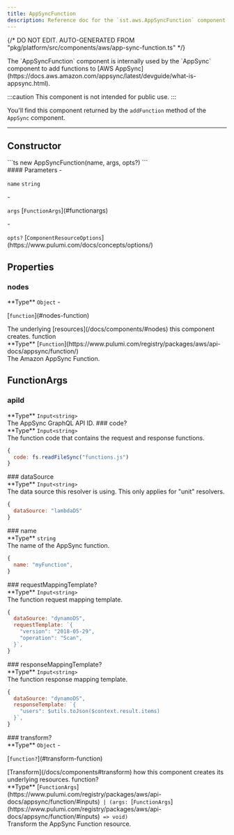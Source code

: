 ```yaml
---
title: AppSyncFunction
description: Reference doc for the `sst.aws.AppSyncFunction` component.
---
```


{/* DO NOT EDIT. AUTO-GENERATED FROM "pkg/platform/src/components/aws/app-sync-function.ts" */}


<div class="tsdoc">

<Section type="about">
The `AppSyncFunction` component is internally used by the `AppSync` component to add
functions to [AWS AppSync](https://docs.aws.amazon.com/appsync/latest/devguide/what-is-appsync.html).

:::caution
This component is not intended for public use.
:::

You'll find this component returned by the `addFunction` method of the `AppSync` component.
</Section>

---

## Constructor

<Segment>
<Section type="signature">
```ts
new AppSyncFunction(name, args, opts?)
```
</Section>

<Section type="parameters">
#### Parameters
- <p><code class="key">name</code> <code class="primitive">string</code></p>
- <p><code class="key">args</code> [<code class="type">FunctionArgs</code>](#functionargs)</p>
- <p><code class="key">opts?</code> [<code class="type">ComponentResourceOptions</code>](https://www.pulumi.com/docs/concepts/options/)</p>
</Section>
</Segment>

## Properties

### nodes
<Segment>
<Section type="parameters">
<InlineSection>
**Type** <code class="primitive">Object</code>
</InlineSection>
- <p>[<code class="key">function</code>](#nodes-function)</p>
</Section>
The underlying [resources](/docs/components/#nodes) this component creates.
</Segment>
<NestedTitle id="nodes-function" Tag="h4" parent="nodes.">function</NestedTitle>
<Segment>
<Section type="parameters">
<InlineSection>
**Type** [<code class="type">Function</code>](https://www.pulumi.com/registry/packages/aws/api-docs/appsync/function/)
</InlineSection>
</Section>
The Amazon AppSync Function.
</Segment>

## FunctionArgs
### apiId
<Segment>
<Section type="parameters">
<InlineSection>
**Type** <code class="primitive">Input</code><code class="symbol">&lt;</code><code class="primitive">string</code><code class="symbol">&gt;</code>
</InlineSection>
</Section>
The AppSync GraphQL API ID.

</Segment>
### code?
<Segment>
<Section type="parameters">
<InlineSection>
**Type** <code class="primitive">Input</code><code class="symbol">&lt;</code><code class="primitive">string</code><code class="symbol">&gt;</code>
</InlineSection>
</Section>
The function code that contains the request and response functions.

```js
{
  code: fs.readFileSync("functions.js")
}
```
</Segment>
### dataSource
<Segment>
<Section type="parameters">
<InlineSection>
**Type** <code class="primitive">Input</code><code class="symbol">&lt;</code><code class="primitive">string</code><code class="symbol">&gt;</code>
</InlineSection>
</Section>
The data source this resolver is using. This only applies for "unit" resolvers.

```js
{
  dataSource: "lambdaDS"
}
```
</Segment>
### name
<Segment>
<Section type="parameters">
<InlineSection>
**Type** <code class="primitive">string</code>
</InlineSection>
</Section>
The name of the AppSync function.

```js
{
  name: "myFunction",
}
```
</Segment>
### requestMappingTemplate?
<Segment>
<Section type="parameters">
<InlineSection>
**Type** <code class="primitive">Input</code><code class="symbol">&lt;</code><code class="primitive">string</code><code class="symbol">&gt;</code>
</InlineSection>
</Section>
The function request mapping template.

```js
{
  dataSource: "dynamoDS",
  requestTemplate: `{
    "version": "2018-05-29",
    "operation": "Scan",
  }`,
}
```
</Segment>
### responseMappingTemplate?
<Segment>
<Section type="parameters">
<InlineSection>
**Type** <code class="primitive">Input</code><code class="symbol">&lt;</code><code class="primitive">string</code><code class="symbol">&gt;</code>
</InlineSection>
</Section>
The function response mapping template.

```js
{
  dataSource: "dynamoDS",
  responseTemplate: `{
    "users": $utils.toJson($context.result.items)
  }`,
}
```
</Segment>
### transform?
<Segment>
<Section type="parameters">
<InlineSection>
**Type** <code class="primitive">Object</code>
</InlineSection>
- <p>[<code class="key">function?</code>](#transform-function)</p>
</Section>
[Transform](/docs/components#transform) how this component creates its underlying
resources.

</Segment>
<NestedTitle id="transform-function" Tag="h4" parent="transform.">function?</NestedTitle>
<Segment>
<Section type="parameters">
<InlineSection>
**Type** [<code class="type">FunctionArgs</code>](https://www.pulumi.com/registry/packages/aws/api-docs/appsync/function/#inputs)<code class="symbol"> | </code><code class="symbol">(</code><code class="primitive">args</code><code class="symbol">: </code>[<code class="type">FunctionArgs</code>](https://www.pulumi.com/registry/packages/aws/api-docs/appsync/function/#inputs)<code class="symbol"> => </code><code class="primitive">void</code><code class="symbol">)</code>
</InlineSection>
</Section>
Transform the AppSync Function resource.

</Segment>
</div>